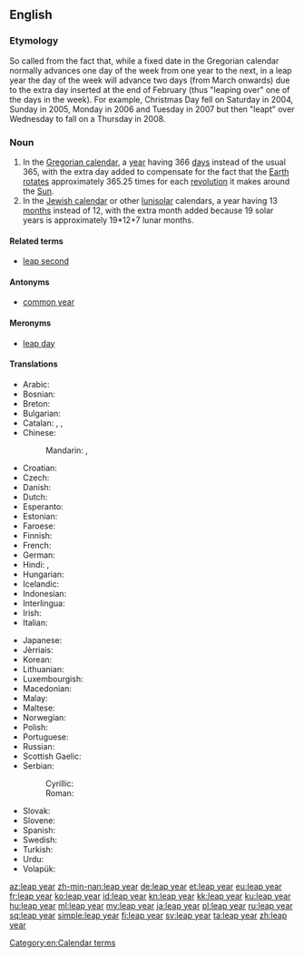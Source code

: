 ==English==
{{wikipedia}}

===Etymology===
So called from the fact that, while a fixed date in the Gregorian calendar normally advances one day of the week from one year to the next, in a leap year the day of the week will advance two days (from March onwards) due to the extra day inserted at the end of February (thus "leaping over" one of the days in the week). For example, Christmas Day fell on Saturday in 2004, Sunday in 2005, Monday in 2006 and Tuesday in 2007 but then "leapt" over Wednesday to fall on a Thursday in 2008.

===Noun===
{{en-noun|head=[[leap]] [[year]]}}

# In the [[Gregorian calendar]], a [[year]] having 366 [[day]]s instead of the usual 365, with the extra day added to compensate for the fact that the [[Earth]] [[rotate]]s approximately 365.25 times for each [[revolution]] it makes around the [[Sun]].
# In the [[Jewish calendar]] or other [[lunisolar]] calendars, a year having 13 [[month]]s instead of 12, with the extra month added because 19 solar years is approximately 19*12+7 lunar months.

====Related terms====
* [[leap second]]

====Antonyms====
* [[common year]]

====Meronyms====
* [[leap day]]

====Translations====
{{trans-top|366-day year in the Gregorian calendar}}
* Arabic: {{t-|ar|سنة كبيسة|tr=sanät kabisä}}
* Bosnian: {{t-|sh|prestupna godina|f}}
* Breton: {{t-|br|bloavezh bizeost|m}}
* Bulgarian: {{t-|bg|високосна година|f|sc=Cyrl}}
* Catalan: {{t-|ca|any de traspàs|m}}, {{t-|ca|any bixest|m}}, {{t-|ca|any bissextil|m}}
* Chinese:
*: Mandarin: {{t|cmn|閏年|sc=Hani}}, {{t|cmn|闰年|tr=rùnnián|sc=Hani}}
* Croatian: {{t-|sh|prijestupna godina|f}}
* Czech: {{t-|cs|přestupný rok|m}}
* Danish: {{t+|da|skudår|n}}
* Dutch: {{t+|nl|schrikkeljaar|n}}
* Esperanto: {{t-|eo|superjaro}}
* Estonian: {{t-|et|liigaasta}}
* Faroese: {{t-|fo|leypár|n}}
* Finnish: {{t+|fi|karkausvuosi}}
* French: {{t+|fr|année bissextile|f}}
* German: {{t+|de|Schaltjahr|n}}
* Hindi: {{t-|hi|अधिवर्ष|tr=adhivarša|sc=Deva}}, {{t-|hi|लीप वर्ष|tr=līp varša|sc=Deva}}
* Hungarian: {{t+|hu|szökőév}}
* Icelandic: {{t-|is|hlaupár|n}}
* Indonesian: {{t+|id|tahun kabisat}}
* Interlingua: {{t-|ia|anno bissextil}}
* Irish: {{t-|ga|bliain bhisigh|f}}
* Italian: {{t-|it|anno bisestile|m}}
{{trans-mid}}
* Japanese: {{t-|ja|閏年|tr=[[うるうどし]], urū-doshi|sc=Jpan}}
* Jèrriais: {{tø|roa-jer|année bissextile|f}}
* Korean: {{t+|ko|윤년|tr=[[閏年]], yunnyeon|sc=Kore}}
* Lithuanian: {{t-|lt|keliamieji metai|m-p}}
* Luxembourgish: {{t-|lb|Schaltjoer|n}}
* Macedonian: {{t-|mk|престапна година|f|sc=Cyrl}}
* Malay: {{t-|ms|tahun lompat}}
* Maltese: {{t-|mt|sena bisestili}}
* Norwegian: {{t-|no|skuddår|n}}
* Polish: {{t+|pl|rok przestępny|m}}
* Portuguese: {{t+|pt|ano bissexto|m}}
* Russian: {{t+|ru|високосный год|m|tr=visokósnyj god}}
* Scottish Gaelic: {{t-|gd|bliadhna-leum|f}}
* Serbian:
*: Cyrillic: {{t-|sh|преступна година|f|sc=Cyrl}}
*: Roman: {{t-|sh|prestupna godina|f}}
* Slovak: {{t-|sk|priestupný rok|m}}
* Slovene: {{t+|sl|prestopno leto|n}}
* Spanish: {{t+|es|bisiesto|m}}
* Swedish: {{t+|sv|skottår|n}}
* Turkish: {{t+|tr|artık yıl}}
* Urdu: {{t-|ur|سال کبیسہ|tr=sāl kabīsa}}
* Volapük: {{t+|vo|vüpladotayel}}
{{trans-bottom}}

[[Category:en:Calendar terms]]

[[az:leap year]]
[[zh-min-nan:leap year]]
[[de:leap year]]
[[et:leap year]]
[[eu:leap year]]
[[fr:leap year]]
[[ko:leap year]]
[[id:leap year]]
[[kn:leap year]]
[[kk:leap year]]
[[ku:leap year]]
[[hu:leap year]]
[[ml:leap year]]
[[my:leap year]]
[[ja:leap year]]
[[pl:leap year]]
[[ru:leap year]]
[[sq:leap year]]
[[simple:leap year]]
[[fi:leap year]]
[[sv:leap year]]
[[ta:leap year]]
[[zh:leap year]]